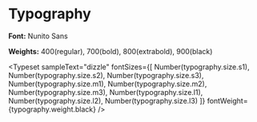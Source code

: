 

<Meta title="Design System/Typography" />

# Typography

**Font:** Nunito Sans

**Weights:** 400(regular), 700(bold), 800(extrabold), 900(black)

<Typeset
  sampleText="dizzle"
  fontSizes={[
    Number(typography.size.s1),
    Number(typography.size.s2),
    Number(typography.size.s3),
    Number(typography.size.m1),
    Number(typography.size.m2),
    Number(typography.size.m3),
    Number(typography.size.l1),
    Number(typography.size.l2),
    Number(typography.size.l3)
  ]}
  fontWeight={typography.weight.black}
/>

